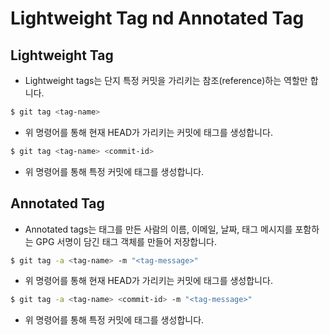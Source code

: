 # Lightweight Tag nd Annotated Tag

## Lightweight Tag

- Lightweight tags는 단지 특정 커밋을 가리키는 참조(reference)하는 역할만 합니다.

```bash
$ git tag <tag-name>
```

- 위 명령어를 통해 현재 HEAD가 가리키는 커밋에 태그를 생성합니다.

```bash
$ git tag <tag-name> <commit-id>
```

- 위 명령어를 통해 특정 커밋에 태그를 생성합니다.

## Annotated Tag

- Annotated tags는 태그를 만든 사람의 이름, 이메일, 날짜, 태그 메시지를 포함하는 GPG 서명이 담긴 태그 객체를 만들어 저장합니다.

```bash
$ git tag -a <tag-name> -m "<tag-message>"
```

- 위 명령어를 통해 현재 HEAD가 가리키는 커밋에 태그를 생성합니다.

```bash
$ git tag -a <tag-name> <commit-id> -m "<tag-message>"
```

- 위 명령어를 통해 특정 커밋에 태그를 생성합니다.
